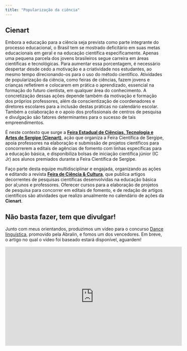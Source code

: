 ```yaml
---
title: "Popularização da ciência"
---
```


## **Cienart**

Embora a educação para a ciência seja prevista como parte integrante do processo educacional, o Brasil tem se mostrado deficitário em suas metas educacionais em geral e na educação científica especificamente.
Apenas uma pequena parcela dos jovens brasileiros segue carreira em áreas científicas e tecnológicas. Para aumentar essa porcentagem, é necessário despertar desde cedo a motivação e a criatividade nos estudantes, ao mesmo tempo direcionando-os para o uso do método científico. Atividades de popularização da ciência, como feiras de ciências, fazem jovens e crianças refletirem e colocarem em prática o aprendizado, essencial na formação do futuro cientista, em qualquer área do conhecimento. A concretização dessas ações depende também da motivação e formação dos próprios professores, além da conscientização de coordenadores e diretores escolares para a inclusão destas práticas no calendário escolar. Também a colaboração e o apoio dos profissionais de centros de pesquisa e divulgação são fatores determinantes para o sucesso de tais empreendimentos.

É neste contexto que surge a [**Feira Estadual de Ciências, Tecnologia e Artes de Sergipe (Cienart)**](http://www.cienart-se.com.br), ação que organiza a Feira Científica de Sergipe, apoia professores na elaboração e submissão de projetos científicos para concorrerem a editais de agências de fomento com linhas específicas para a educação básica, e disponibiliza bolsas de iniciação científica júnior (IC Jr) aos alunos premiados durante a Feira Científica de Sergipe. 

Faço parte desta equipe multidisciplinar e engajada, organizando as ações e editando a revista [**Feira de Ciência & Cultura**](https://issuu.com/cienart.sergipe/docs/revista_vol5n7_2018_web), que publica artigos decorrentes de pesquisas científicas desenvolvidas na educação básica por al;unos e professores. Oferecer cursos para a elaboração de projetos de pesquisa para concorrer em editais de fomento, e de redação de artigos científicos são atividades que realizo anualmente no calendário de ações da **Cienart**.

## **Não basta fazer, tem que divulgar!**

Junto com meus orientandos, produzimos um vídeo para o concurso [Dance linguística](https://www.youtube.com/watch?v=oVbQlRCl48o), promovido pela Abralin, e fomos um dos vencedores. Em breve, o artigo no qual o vídeo foi baseado estará disponível, aguardem!

<iframe width="560" height="315"
src="https://www.youtube.com/watch?v=oVbQlRCl48o" 
frameborder="0" 
allow="Dance linguistica"
allowfullscreen></iframe>




